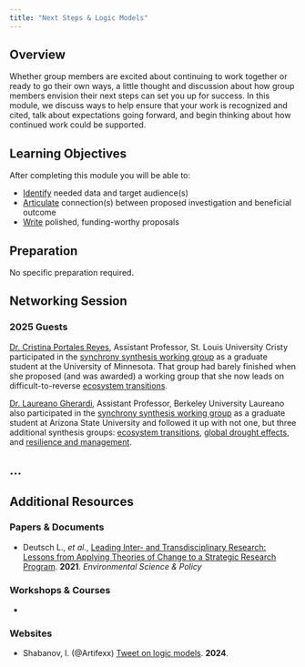 ```yaml
---
title: "Next Steps & Logic Models"
---
```


## Overview

Whether group members are excited about continuing to work together or ready to go their own ways, a little thought and discussion about how group members envision their next steps can set you up for success. In this module, we discuss ways to help ensure that your work is recognized and cited, talk about expectations going forward, and begin thinking about how continued work could be supported.

## Learning Objectives

After completing this module you will be able to: 

- <u>Identify</u> needed data and target audience(s)
- <u>Articulate</u> connection(s) between proposed investigation and beneficial outcome
- <u>Write</u> polished, funding-worthy proposals

## Preparation

No specific preparation required.

## Networking Session

::: panel-tabset
### 2025 Guests

[Dr. Cristina Portales Reyes](https://www.portalesbiodiversitylab.com/), Assistant Professor, St. Louis University
Cristy participated in the [synchrony synthesis working group](https://www.portalesbiodiversitylab.com/) as a graduate student at the University of Minnesota. That group had barely finished when she proposed (and was awarded) a working group that she now leads on difficult-to-reverse [ecosystem transitions](https://lternet.edu/working-groups/ecosystem-transitions-increased-variability-and-regime-shifts/). 

[Dr. Laureano Gherardi](https://vcresearch.berkeley.edu/faculty/laureano-gherardi), Assistant Professor, Berkeley University
Laureano also participated in the [synchrony synthesis working group](https://lternet.edu/working-groups/synthesizing-population-and-community-synchrony-to-understand-drivers-of-ecological-stability-across-lter-sites/) as a graduate student at Arizona State University and followed it up with not one, but three additional synthesis groups:  [ecosystem transitions](https://lternet.edu/working-groups/ecosystem-transitions-increased-variability-and-regime-shifts/), [global drought effects](https://lternet.edu/working-groups/a-global-synthesis-of-multi-year-drought-effects-on-terrestrial-ecosystems/), and [resilience and management](https://lternet.edu/working-groups/resilience-and-management/).

:::

## ...







## Additional Resources

### Papers & Documents

- Deutsch L., _et al._, [Leading Inter- and Transdisciplinary Research: Lessons from Applying Theories of Change to a Strategic Research Program](https://www.sciencedirect.com/science/article/pii/S146290112100054X?via%3Dihub). **2021**. _Environmental Science & Policy_

### Workshops & Courses

- 

### Websites

- Shabanov, I. (\@Artifexx) [Tweet on logic models](https://x.com/artifexx/status/1798936726788051403?s=51&t=TCar5jaRTW3NNuD_rXT8Pg). **2024**.
